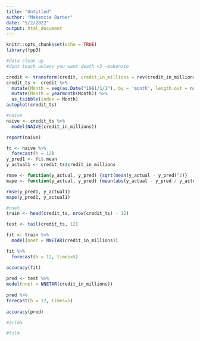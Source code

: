 ```yaml
---
title: "Untitled"
author: "Makenzie Barber"
date: "5/2/2022"
output: html_document
---
```


```r
knitr::opts_chunk$set(echo = TRUE)
library(fpp3)
```

```r
#data clean up 
#dont touch unless you want death <3 -makenzie

credit <- transform(credit, credit_in_millions = rev(credit_in_millions))
credit_ts <- credit %>% 
  mutate(Month = seq(as.Date("1981/1/1"), by = 'month', length.out = nrow(credit))) %>% 
  mutate(Month = yearmonth(Month)) %>%
  as_tsibble(index = Month)
autoplot(credit_ts)
```


```r
#naive
naive <- credit_ts %>%
  model(NAIVE(credit_in_millions))

report(naive)

fc <- naive %>% 
  forecast(h = 12)
y_pred1 <- fc$.mean
y_actual1 <- credit_ts$credit_in_millions

rmse <- function(y_actual, y_pred) {sqrt(mean(y_actual - y_pred)^2)}
mape <- function(y_actual, y_pred) {mean(abs(y_actual - y_pred / y_actual))}

rmse(y_pred1, y_actual1)
mape(y_pred1, y_actual1)
```


```r
#nnet
train <- head(credit_ts, nrow(credit_ts) - 12)

test <- tail(credit_ts, 12)

fit <- train %>% 
  model(nnet = NNETAR(credit_in_millions))

fit %>% 
  forecast(h = 12, times=5)

accuracy(fit) 
  
pred <- test %>% 
model(nnet = NNETAR(credit_in_millions))
  
pred %>% 
forecast(h = 12, times=5)
  
accuracy(pred)
```


```r
#arima
```


```r
#tslm
```
 
